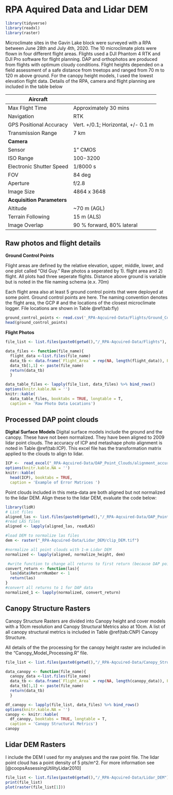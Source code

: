 # RPA Aquired Data and Lidar DEM {#drone}

```r
library(tidyverse)
library(readxl)
library(raster)
```

Microclimate sites in the Gavin Lake block were surveyed with a RPA between June 28th and July 4th, 2020. The 10 microclimate plots were flown in four different flight areas. Flights used a DJI Phantom 4 RTK and DJI Pro software for flight planning. DAP and orthophotos are produced from flights with optimum cloudy conditions. Flight heights depended on a field assessment of a safe distance from treetops and ranged from 70 m to 120 m above ground. For the canopy height models, I used the lowest elevation flight data. Details of the RPA, camera and flight planning are included in the table below 

| **Aircraft**    |             |
| ----------- | ----------- |
| Max Flight Time      | Approximately 30 mins       |
| Navigation   | RTK        |
|GPS Positional Accuracy	| Vert. +/0.1; Horizontal, +/- 0.1 m |
|Transmission Range |	7 km |
| **Camera**	| |
|Sensor |	1” CMOS |
|ISO Range |	100-3200 |
|Electronic Shutter Speed	 | 1/8000 s |
|FOV	| 84 deg |
|Aperture |	f/2.8 | 
|Image Size  | 	4864 x 3648 | 
|**Acquisition Parameters** | | 	
|Altitude |	~70 m (AGL) |
|Terrain Following	| 15 m (ALS) | 
|Image Overlap	| 90 % forward, 80% lateral | 


## Raw photos and flight details

**Ground Control Points**

Flight areas are defined by the relative elevation, upper, middle, lower, and one plot called "Old Guy." Raw photos a seperated by 1). flight area and 2) flight. All plots had three seperate flights. Distance above ground is variable but is noted in the file naming schema (e.x. 70m)

Each flight area also at least 5 ground control points that were deployed at some point. Ground control points are here. The naming convention denotes the flight area, the GCP # and the locations of the closest microclimate logger. File locations are shown in Table \@ref(tab:fly)

```r

ground_control_points <- read.csv('_RPA-Aqcuired-Data/Flights/Ground_ControlPts/gc_pts_accuracy_CORRECT_WGS84.csv')
head(ground_control_points)

```

**Flight Photos**

```r

file_list <- list.files(paste0(getwd(),"/_RPA-Aqcuired-Data/Flights"), full.names = T)

data_files <- function(file_name){ 
  flight_data <-list.files(file_name)
  data_tb <- data.frame(`Flight_Area` = rep(NA, length(flight_data)), Flights = flight_data)
  data_tb[1,1] <- paste(file_name)
  return(data_tb)
  }

data_table_files <- lapply(file_list, data_files) %>% bind_rows()
options(knitr.kable.NA = '')
knitr::kable(
  data_table_files, booktabs = TRUE, longtable = T,
  caption = 'Raw Photo Data Locations')

```

## Processed DAP point clouds 

**Digital Surface Models**
Digital surface models include the ground and the canopy. These have not been normalized. They have been aligned to 2009 lidar point clouds. The accuracy of ICP and metashape photo alignment is noted in Table \@ref(tab:ICP). This excel file has the transformation matrix applied to the clouds to align to lidar. 

```r
ICP <-  read_excel("_RPA-Aqcuired-Data/DAP_Point_Clouds/alignment_accuracy/Error Matrices and RMS.xlsx", sheet = "Plots")
options(knitr.kable.NA = '')
knitr::kable(
  head(ICP), booktabs = TRUE,
  caption = 'Example of Error Matrices ')

```

Point clouds included in this meta-data are both aligned but not normalized to the lidar DEM. Align these to the lidar DEM, evaluate the code below: 
```r
library(lidR)
# List files
aligned_las <- list.files(paste0(getwd(),"/_RPA-Aqcuired-Data/DAP_Point_Clouds/Point_Clouds/Non-classified"))
#read LAS files
aligned <- lapply(aligned_las, readLAS)

#load DEM to normalize las files
dem <- raster("_RPA-Aqcuired-Data/Lidar_DEM/clip_DEM.tif")

#normalize all point clouds with 1-m Lidar DEM
normalized <- lapply(aligned, normalize_height, dem)

 #write function to change all returns to first return (because DAP point cloud)
convert_return <- function(las){
  las@data$ReturnNumber <- 1
  return(las)
}
#convert all returns to 1 for DAP data
normalized_1 <- lapply(normalized, convert_return)
```

## Canopy Structure Rasters 
Canopy Structure Rasters are divided into Canopy height and cover models with a 10cm resolution and Canopy Structural Metrics also at 10cm. A list of all canopy structural metrics is included in Table \@ref(tab:CNP) Canopy Structure.  

All details of the the processing for the canopy height raster are included in the "Canopy_Model_Processing.R" file. 

```r

file_list <- list.files(paste0(getwd(),"/_RPA-Aqcuired-Data/Canopy_Structure"), full.names = T)

data_canopy <- function(file_name){ 
  canopy_data <-list.files(file_name)
  data_tb <- data.frame(`Flight_Area` = rep(NA, length(canopy_data)), Flights = canopy_data)
  data_tb[1,1] <- paste(file_name)
  return(data_tb)
  }

df_canopy <- lapply(file_list, data_files) %>% bind_rows()
options(knitr.kable.NA = '')
canopy <- knitr::kable(
  df_canopy, booktabs = TRUE, longtable = T,
  caption = 'Canopy Structural Metrics')
canopy

```
## Lidar DEM Rasters 

I include the DEM I used for my analyses and the raw point file. The lidar point cloud has a point density of 5 pts/m^2. For more information see [@coopsAssessingUtilityLidar2010]


```r

file_list <- list.files(paste0(getwd(),"/_RPA-Aqcuired-Data/Lidar_DEM"), full.names = T)
print(file_list)
plot(raster(file_list[1]))
```

